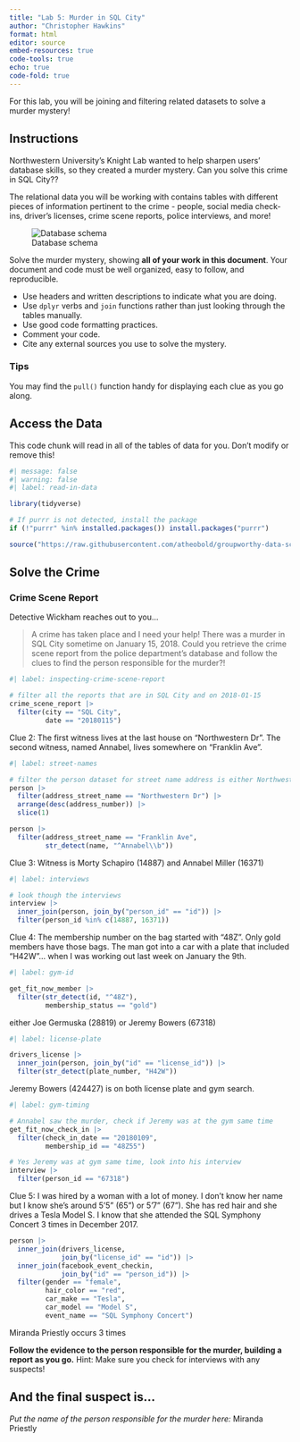 ```yaml
---
title: "Lab 5: Murder in SQL City"
author: "Christopher Hawkins"
format: html
editor: source
embed-resources: true
code-tools: true
echo: true
code-fold: true
---
```


For this lab, you will be joining and filtering related datasets to solve a murder mystery!

## Instructions

Northwestern University's Knight Lab wanted to help sharpen users' database skills, so they created a murder mystery. Can you solve this crime in SQL City??

The relational data you will be working with contains tables with different pieces of information pertinent to the crime - people, social media check-ins, driver's licenses, crime scene reports, police interviews, and more!

![Database schema](https://mystery.knightlab.com/schema.png)

Solve the murder mystery, showing **all of your work in this document**. Your document and code must be well organized, easy to follow, and reproducible.

+ Use headers and written descriptions to indicate what you are doing.
+ Use `dplyr` verbs and `join` functions rather than just looking through the tables manually.
+ Use good code formatting practices.
+ Comment your code.
+ Cite any external sources you use to solve the mystery.

### Tips 

You may find the `pull()` function handy for displaying each clue as you go along.


## Access the Data

This code chunk will read in all of the tables of data for you. Don't modify or remove this!

```r
#| message: false
#| warning: false
#| label: read-in-data

library(tidyverse)

# If purrr is not detected, install the package
if (!"purrr" %in% installed.packages()) install.packages("purrr")

source("https://raw.githubusercontent.com/atheobold/groupworthy-data-science/main/labs/instructions/lab-5-setup.R")
```

## Solve the Crime

### Crime Scene Report

Detective Wickham reaches out to you...

> A crime has taken place and I need your help! There was a murder in SQL City sometime on January 15, 2018. Could you retrieve the crime scene report from the police department’s database and follow the clues to find the person responsible for the murder?!

```r
#| label: inspecting-crime-scene-report

# filter all the reports that are in SQL City and on 2018-01-15
crime_scene_report |>
  filter(city == "SQL City",
         date == "20180115")

```

Clue 2: The first witness lives at the last house on "Northwestern Dr". The second witness, named Annabel, lives somewhere on "Franklin Ave".

```r
#| label: street-names

# filter the person dataset for street name address is either Northwestern Dr or Franklin Ave
person |>
  filter(address_street_name == "Northwestern Dr") |>
  arrange(desc(address_number)) |>
  slice(1)

person |>
  filter(address_street_name == "Franklin Ave",
         str_detect(name, "^Annabel\\b"))
```

Clue 3: Witness is  Morty Schapiro (14887) and Annabel Miller (16371)

```r
#| label: interviews

# look though the interviews
interview |>
  inner_join(person, join_by("person_id" == "id")) |>
  filter(person_id %in% c(14887, 16371))
```

Clue 4: The membership number on the bag started with "48Z". Only gold members have those bags. The man got into a car with a plate that included "H42W"... when I was working out last week on January the 9th.

```r
#| label: gym-id

get_fit_now_member |>
  filter(str_detect(id, "^48Z"),
         membership_status == "gold")
```

either Joe Germuska (28819) or Jeremy Bowers (67318)

```r
#| label: license-plate

drivers_license |>
  inner_join(person, join_by("id" == "license_id")) |>
  filter(str_detect(plate_number, "H42W"))
```

Jeremy Bowers (424427) is on both license plate and gym search.

```r
#| label: gym-timing

# Annabel saw the murder, check if Jeremy was at the gym same time
get_fit_now_check_in |>
  filter(check_in_date == "20180109",
         membership_id == "48Z55")

# Yes Jeremy was at gym same time, look into his interview
interview |>
  filter(person_id == "67318")
```

Clue 5: I was hired by a woman with a lot of money. I don't know her name but I know she's around 5'5" (65") or 5'7" (67"). She has red hair and she drives a Tesla Model S. I know that she attended the SQL Symphony Concert 3 times in December 2017.

```r
person |>
  inner_join(drivers_license,
             join_by("license_id" == "id")) |>
  inner_join(facebook_event_checkin,
             join_by("id" == "person_id")) |>
  filter(gender == "female",
         hair_color == "red",
         car_make == "Tesla",
         car_model == "Model S",
         event_name == "SQL Symphony Concert")
```

Miranda Priestly occurs 3 times

**Follow the evidence to the person responsible for the murder, building a report as you go.**
Hint: Make sure you check for interviews with any suspects!


## And the final suspect is...

*Put the name of the person responsible for the murder here:*
Miranda Priestly